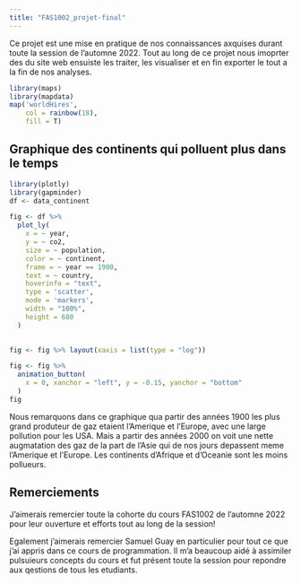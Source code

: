 ```yaml
---
title: "FAS1002_projet-final"
---
```


Ce projet est une mise en pratique de nos connaissances axquises durant toute la session de l'automne 2022. Tout au long de ce projet nous imoprter des du site web ensuiste les traiter, les visualiser et en fin exporter le tout a la fin de nos analyses.

```r
library(maps)
library(mapdata)
map('worldHires',
    col = rainbow(18),
    fill = T)
```

## Graphique des continents qui polluent plus dans le temps

```r
library(plotly)
library(gapminder)
df <- data_continent

fig <- df %>%
  plot_ly(
    x = ~ year,
    y = ~ co2,
    size = ~ population,
    color = ~ continent,
    frame = ~ year == 1900,
    text = ~ country,
    hoverinfo = "text",
    type = 'scatter',
    mode = 'markers',
    width = "100%",
    height = 600
  ) 
    

fig <- fig %>% layout(xaxis = list(type = "log"))

fig <- fig %>%
  animation_button(
    x = 0, xanchor = "left", y = -0.15, yanchor = "bottom"
  )
fig 
```

Nous remarquons dans ce graphique qua partir des années 1900 les plus grand produteur de gaz etaient l'Amerique et l'Europe, avec une large pollution pour les USA. Mais a partir des années 2000 on voit une nette augmatation des gaz de la part de l'Asie qui de nos jours depassent meme l'Amerique et l'Europe. Les continents d'Afrique et d'Oceanie sont les moins pollueurs.

## Remerciements {.appendix}

J'aimerais remercier toute la cohorte du cours FAS1002 de l'automne 2022 pour leur ouverture et efforts tout au long de la session!

Egalement j'aimerais remercier Samuel Guay en particulier pour tout ce que j'ai appris dans ce cours de programmation. Il m'a beaucoup aidé à assimiler pulsuieurs concepts du cours et fut présent toute la session pour repondre aux qestions de tous les etudiants.
